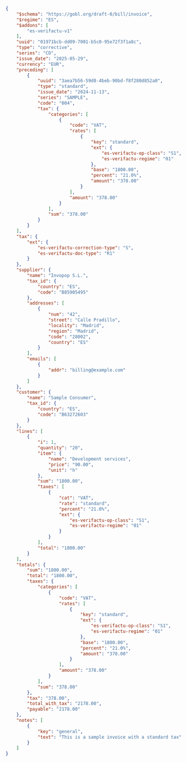 ```json VERI*FACTU Corrective Invoice [expandable]
{
    "$schema": "https://gobl.org/draft-0/bill/invoice",
    "$regime": "ES",
    "$addons": [
        "es-verifactu-v1"
    ],
    "uuid": "01971bcb-dd09-7001-b5c0-95e72f3f1a8c",
    "type": "corrective",
    "series": "CO",
    "issue_date": "2025-05-29",
    "currency": "EUR",
    "preceding": [
        {
            "uuid": "3aea7b56-59d8-4beb-90bd-f8f280d852a0",
            "type": "standard",
            "issue_date": "2024-11-13",
            "series": "SAMPLE",
            "code": "004",
            "tax": {
                "categories": [
                    {
                        "code": "VAT",
                        "rates": [
                            {
                                "key": "standard",
                                "ext": {
                                    "es-verifactu-op-class": "S1",
                                    "es-verifactu-regime": "01"
                                },
                                "base": "1800.00",
                                "percent": "21.0%",
                                "amount": "378.00"
                            }
                        ],
                        "amount": "378.00"
                    }
                ],
                "sum": "378.00"
            }
        }
    ],
    "tax": {
        "ext": {
            "es-verifactu-correction-type": "S",
            "es-verifactu-doc-type": "R1"
        }
    },
    "supplier": {
        "name": "Invopop S.L.",
        "tax_id": {
            "country": "ES",
            "code": "B85905495"
        },
        "addresses": [
            {
                "num": "42",
                "street": "Calle Pradillo",
                "locality": "Madrid",
                "region": "Madrid",
                "code": "28002",
                "country": "ES"
            }
        ],
        "emails": [
            {
                "addr": "billing@example.com"
            }
        ]
    },
    "customer": {
        "name": "Sample Consumer",
        "tax_id": {
            "country": "ES",
            "code": "B63272603"
        }
    },
    "lines": [
        {
            "i": 1,
            "quantity": "20",
            "item": {
                "name": "Development services",
                "price": "90.00",
                "unit": "h"
            },
            "sum": "1800.00",
            "taxes": [
                {
                    "cat": "VAT",
                    "rate": "standard",
                    "percent": "21.0%",
                    "ext": {
                        "es-verifactu-op-class": "S1",
                        "es-verifactu-regime": "01"
                    }
                }
            ],
            "total": "1800.00"
        }
    ],
    "totals": {
        "sum": "1800.00",
        "total": "1800.00",
        "taxes": {
            "categories": [
                {
                    "code": "VAT",
                    "rates": [
                        {
                            "key": "standard",
                            "ext": {
                                "es-verifactu-op-class": "S1",
                                "es-verifactu-regime": "01"
                            },
                            "base": "1800.00",
                            "percent": "21.0%",
                            "amount": "378.00"
                        }
                    ],
                    "amount": "378.00"
                }
            ],
            "sum": "378.00"
        },
        "tax": "378.00",
        "total_with_tax": "2178.00",
        "payable": "2178.00"
    },
    "notes": [
        {
            "key": "general",
            "text": "This is a sample invoice with a standard tax"
        }
    ]
}
```